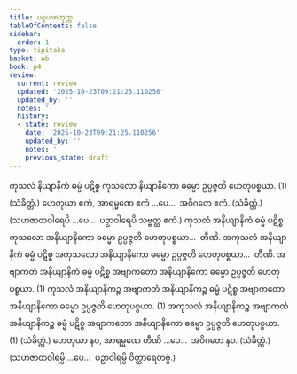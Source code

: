 ```yaml
---
title: ပစ္စယစတုက္က
tableOfContents: false
sidebar:
  order: 1
type: tipitaka
basket: ab
book: p4
review:
  current: review
  updated: '2025-10-23T09:21:25.110256'
  updated_by: ''
  notes: ''
  history:
  - state: review
    date: '2025-10-23T09:21:25.110256'
    updated_by: ''
    notes: ''
    previous_state: draft
---
```



<ReviewStatus review={frontmatter.review} showDetails={true} />

<HypothesisAnnotation frontmatter={frontmatter} />

<DynamicBreadcrumb />

<Division number="48" book="p4" e="ch" v="39" p="614">

<Paragraph number="1658" book="p4">
ကုသလံ နိယျာနိကံ ဓမ္မံ ပဋိစ္စ ကုသလော နိယျာနိကော ဓမ္မော ဥပ္ပဇ္ဇတိ ဟေတုပစ္စယာ. (1) (သံခိတ္တံ.)
</Paragraph>

<Paragraph number="1659" book="p4">
ဟေတုယာ ဧကံ, အာရမ္မဏေ ဧကံ …ပေ…  အဝိဂတေ ဧကံ. (သံခိတ္တံ.)
</Paragraph>

<Paragraph number="1660" book="p4">
(သဟဇာတဝါရေပိ …ပေ…  ပဉှာဝါရေပိ သဗ္ဗတ္ထ ဧကံ.)
</Paragraph>

</Division>
<Division number="49" book="p4" e="ch" v="39" p="614">

<Paragraph number="1661" book="p4">
ကုသလံ အနိယျာနိကံ ဓမ္မံ ပဋိစ္စ ကုသလော အနိယျာနိကော ဓမ္မော ဥပ္ပဇ္ဇတိ ဟေတုပစ္စယာ…  တီဏိ.
</Paragraph>

<Paragraph number="1662" book="p4">
အကုသလံ အနိယျာနိကံ ဓမ္မံ ပဋိစ္စ အကုသလော အနိယျာနိကော ဓမ္မော ဥပ္ပဇ္ဇတိ ဟေတုပစ္စယာ…  တီဏိ.
</Paragraph>

<Paragraph number="1663" book="p4">
အဗျာကတံ အနိယျာနိကံ ဓမ္မံ ပဋိစ္စ အဗျာကတော အနိယျာနိကော ဓမ္မော ဥပ္ပဇ္ဇတိ ဟေတုပစ္စယာ. (1)
</Paragraph>

<Paragraph number="1664" book="p4">
ကုသလံ အနိယျာနိကဉ္စ အဗျာကတံ အနိယျာနိကဉ္စ ဓမ္မံ ပဋိစ္စ အဗျာကတော အနိယျာနိကော ဓမ္မော ဥပ္ပဇ္ဇတိ ဟေတုပစ္စယာ. (1)
</Paragraph>

<Paragraph number="1665" book="p4">
အကုသလံ အနိယျာနိကဉ္စ အဗျာကတံ အနိယျာနိကဉ္စ ဓမ္မံ ပဋိစ္စ အဗျာကတော အနိယျာနိကော ဓမ္မော ဥပ္ပဇ္ဇတိ ဟေတုပစ္စယာ. (1) (သံခိတ္တံ.)
</Paragraph>

</Division>
<Division number="50" book="p4" e="ch" v="39" p="614">

<Paragraph number="1666" book="p4">
ဟေတုယာ နဝ, အာရမ္မဏေ တီဏိ …ပေ…  အဝိဂတေ နဝ. (သံခိတ္တံ.)
</Paragraph>

<Paragraph number="1667" book="p4">
(သဟဇာတဝါရမ္ပိ …ပေ…  ပဉှာဝါရမ္ပိ ဝိတ္ထာရေတဗ္ဗံ.)
</Paragraph>
</Division>
